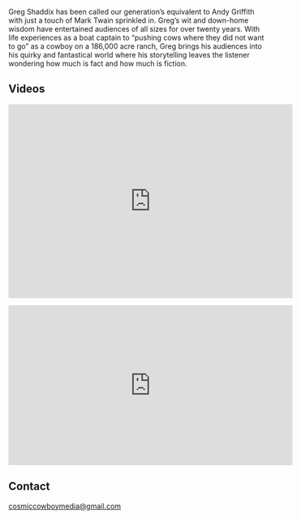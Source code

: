 
<Banner bgOverlay="#2C3E50" />

<Container>
<p>
Greg Shaddix has been called our generation’s equivalent to Andy Griffith with just a touch of Mark Twain sprinkled in. Greg’s wit and down-home wisdom have entertained audiences of all sizes for over twenty years.  With life experiences as a boat captain to “pushing cows where they did not want to go” as a cowboy on a 186,000 acre ranch, Greg brings his audiences into his quirky and fantastical world where his storytelling leaves the listener wondering how much is fact and how much is fiction.
</p>

<div id="videos">
  <h2>Videos</h2>
</div>
<p className="text-center">

<iframe src="https://www.facebook.com/plugins/video.php?href=https%3A%2F%2Fwww.facebook.com%2FTheMockingbirdPodcast%2Fvideos%2F161400035127278%2F&show_text=1&width=560" width="560" height="382" style="border:none;overflow:hidden" scrolling="no" frameborder="0" allowTransparency="true" allow="encrypted-media" allowFullScreen="true"></iframe>
<p />
<iframe src="https://www.facebook.com/plugins/video.php?href=https%3A%2F%2Fwww.facebook.com%2FTheMockingbirdPodcast%2Fvideos%2F2229354280694342%2F&show_text=0&width=560" width="560" height="315" style="border:none;overflow:hidden" scrolling="no" frameborder="0" allowTransparency="true" allowFullScreen="true"></iframe>
</p>

<!--
<Releases releases={props.releases} locale="en-US" />
<ReleasesV2 releases={props.releases} />
-->

<!--
<ShowsV2 shows={props.shows} locale="en-US" />
-->

<Shows shows={props.shows} />

## Contact

<!--
  The `id="contact"` attribute below is for creating internal anchor link.
  You can remove/change it, but make sure you edit the corresponding link
  in src/gatsby-theme-musician/config/navigation.yml
  See: https://learn.freecodecamp.org/responsive-web-design/basic-html-and-html5/link-to-internal-sections-of-a-page-with-anchor-elements/
-->

<div id="contact" className="text-center">

<a href="mailto:cosmiccowboymedia@gmail.com">cosmiccowboymedia@gmail.com</a>
<p />
<Subscribe />
</div>

</Container>
